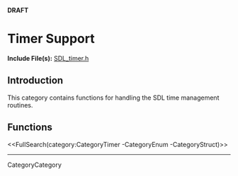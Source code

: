 <!-- #master-page:CategoryTemplate -->
<!-- #master-date:Unknown-Date -->
<!-- format wiki -->
<!-- language en -->
'''DRAFT'''

= Timer Support =

'''Include File(s):'''  [http://hg.libsdl.org/SDL/file/tip/include/SDL_timer.h SDL_timer.h]


== Introduction ==

This category contains functions for handling the SDL time management routines.

== Functions ==

<<FullSearch(category:CategoryTimer -CategoryEnum -CategoryStruct)>>

----
CategoryCategory
